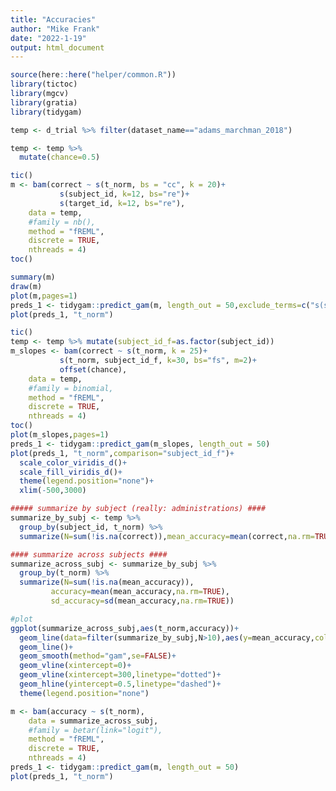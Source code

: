 ```yaml
---
title: "Accuracies"
author: "Mike Frank"
date: "2022-1-19"
output: html_document
---
```


```r
source(here::here("helper/common.R"))
library(tictoc)
library(mgcv)
library(gratia)
library(tidygam)
```

```r
temp <- d_trial %>% filter(dataset_name=="adams_marchman_2018")

temp <- temp %>%
  mutate(chance=0.5)

tic()
m <- bam(correct ~ s(t_norm, bs = "cc", k = 20)+
           s(subject_id, k=12, bs="re")+
           s(target_id, k=12, bs="re"),
    data = temp,
    #family = nb(),
    method = "fREML",
    discrete = TRUE,
    nthreads = 4)
toc()
```

```r
summary(m)
draw(m)
plot(m,pages=1)
preds_1 <- tidygam::predict_gam(m, length_out = 50,exclude_terms=c("s(subject_id)","s(target_id)"))
plot(preds_1, "t_norm")
```

```r
tic()
temp <- temp %>% mutate(subject_id_f=as.factor(subject_id))
m_slopes <- bam(correct ~ s(t_norm, k = 25)+
           s(t_norm, subject_id_f, k=30, bs="fs", m=2)+
           offset(chance),
    data = temp,
    #family = binomial,
    method = "fREML",
    discrete = TRUE,
    nthreads = 4)
toc()
plot(m_slopes,pages=1)
preds_1 <- tidygam::predict_gam(m_slopes, length_out = 50)
plot(preds_1, "t_norm",comparison="subject_id_f")+
  scale_color_viridis_d()+
  scale_fill_viridis_d()+
  theme(legend.position="none")+
  xlim(-500,3000)
```

```r
##### summarize by subject (really: administrations) ####
summarize_by_subj <- temp %>%
  group_by(subject_id, t_norm) %>%
  summarize(N=sum(!is.na(correct)),mean_accuracy=mean(correct,na.rm=TRUE))

#### summarize across subjects ####
summarize_across_subj <- summarize_by_subj %>%
  group_by(t_norm) %>%
  summarize(N=sum(!is.na(mean_accuracy)),
         accuracy=mean(mean_accuracy,na.rm=TRUE),
         sd_accuracy=sd(mean_accuracy,na.rm=TRUE))

#plot
ggplot(summarize_across_subj,aes(t_norm,accuracy))+
  geom_line(data=filter(summarize_by_subj,N>10),aes(y=mean_accuracy,color=as.factor(subject_id),group=as.factor(subject_id)),alpha=0.2)+
  geom_line()+
  geom_smooth(method="gam",se=FALSE)+
  geom_vline(xintercept=0)+
  geom_vline(xintercept=300,linetype="dotted")+
  geom_hline(yintercept=0.5,linetype="dashed")+
  theme(legend.position="none")
```

```r
m <- bam(accuracy ~ s(t_norm),
    data = summarize_across_subj,
    #family = betar(link="logit"),
    method = "fREML",
    discrete = TRUE,
    nthreads = 4)
preds_1 <- tidygam::predict_gam(m, length_out = 50)
plot(preds_1, "t_norm")
```

